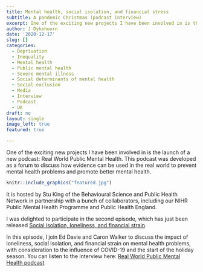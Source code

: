 ```yaml
---
title: Mental health, social isolation, and financial stress
subtitle: A pandemic Christmas (podcast interview)
excerpt: One of the exciting new projects I have been involved in is the launch of a new podcast. 
author: J Dykxhoorn
date: '2020-12-17'
slug: []
categories:
  - Deprivation
  - Inequality
  - Mental health
  - Public mental health
  - Severe mental illness
  - Social determinants of mental health
  - Social exclusion
  - Media 
  - Interview
  - Podcast
  - UK
draft: no
layout: single
image_left: true
featured: true

---
```


One of the exciting new projects I have been involved in is the launch of a new podcast: Real World Public Mental Health. This podcast was developed as a forum to discuss how evidence can be used in the real world to prevent mental health problems and promote better mental health.

```r
knitr::include_graphics("featured.jpg")
```

It is hosted by Stu King of the Behavioural Science and Public Health Network in partnership with a bunch of collaborators, including our NIHR Public Mental Health Programme and Public Health England. 

I was delighted to participate in the second episode, which has just been released [Social isolation, loneliness, and financial strain](https://www.buzzsprout.com/1427881/6798052-social-isolation-loneliness-financial-strain-dr-jen-dykxhoorn-ed-davie-caron-walker). 

In this episode, I join Ed Davie and Caron Walker to discuss the impact of loneliness, social isolation, and financial strain on mental health problems, with consideration to the influence of COVID-19 and the start of the holiday season. You can listen to the interview here: [Real World Public Mental Health podcast](http://bit.ly/3r1thMn)


